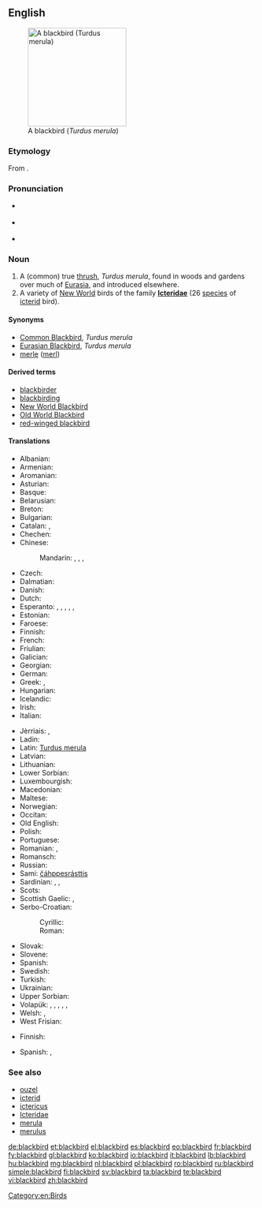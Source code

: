 {{wikipedia}}
{{wikipedia|Icterid}}
==English==

[[Image:Solsort.jpg|thumb|right|200px|A blackbird (''Turdus merula'')]]

===Etymology===
From {{compound|black|bird}}.

===Pronunciation===
* {{a|UK}} {{IPA|/ˈblakbəːd/}}
* {{a|US}} {{IPA|/ˈblækbəɹd/}}
* {{audio|en-us-blackbird.ogg|Audio (US)}}

===Noun===
{{en-noun}}

# A (common) true [[thrush]], ''Turdus merula'', found in woods and gardens over much of [[Eurasia]], and introduced elsewhere.
# A variety of [[New World]] birds of the family '''[[Icteridae]]''' (26 [[species]] of [[icterid]] bird).

====Synonyms====
* [[Common Blackbird]], ''Turdus merula''
* [[Eurasian Blackbird]], ''Turdus merula''
* [[merle]] ([[merl]])

====Derived terms====
* [[blackbirder]]
* [[blackbirding]]
* [[New World Blackbird]]
* [[Old World Blackbird]]
* [[red-winged blackbird]]

====Translations====
{{trans-top|common thrush, ''Turdus merula''}}
* Albanian: {{t|sq|mëllënja}}
* Armenian: {{t-|hy|սև կեռնեխ|tr=sev keṙnex}}
* Aromanian: {{t-|rup|njerlã|f}}
* Asturian: {{t-|ast|ñerbatu|m}}
* Basque: {{t|eu|zozo}}
* Belarusian: {{t-|be|дрозд}}
* Breton: {{t|br|moualc’h zu}}
* Bulgarian: {{t|bg|кос|tr=kos}}
* Catalan: {{t|ca|merla|f}}, {{t|ca|tord negre|m}}
* Chechen: {{tø|ce|Iаьржа хьоза}}
* Chinese:
*: Mandarin: {{t|cmn|山鳥|sc=Hani}}, {{t|cmn|山鸟|tr=shānniǎo|sc=Hani}}, {{t-|cmn|烏鶇|sc=Hani}}, {{t-|cmn|乌鸫|tr=wūdōng|sc=Hani}}
* Czech: {{t+|cs|kos}}
* Dalmatian: {{tø|dlm|miarla|f}}
* Danish: {{t-|da|solsort|c}}
* Dutch: {{t+|nl|merel|m}}
* Esperanto: {{qualifier|♂♀}} {{t-|eo|merlo}}, {{qualifier|♂}} {{t-|eo|virmerlo}}, {{qualifier|♀}} {{t-|eo|merlino}}, {{qualifier|♂♀ offspring}} {{t-|eo|merlido}}, {{qualifier|♂ offspring}} {{t-|eo|virmerlido}}, {{qualifier|♀ offspring}} {{t-|eo|merlidino}}
* Estonian: {{t+|et|musträstas}}
* Faroese: {{t-|fo|kvørkveggja}}
* Finnish: {{t+|fi|mustarastas}}
* French: {{t+|fr|merle|m}}
* Friulian: {{t|fur|mierli}}
* Galician: {{t|gl|merlo|m}}
* Georgian: {{t-|ka|შაშვი|tr=šašvi|sc=Geor}}
* German: {{t+|de|Amsel|f}}
* Greek: {{t-|el|κόσσυφος|m|tr=kóssyfos}}, {{t+|el|κοτσύφι|n|tr=kotsýfi}}
* Hungarian: {{t+|hu|feketerigó}}
* Icelandic: {{t+|is|svartþröstur}}
* Irish: {{t|ga|lon dobh}}
* Italian: {{t+|it|merlo|m}}
{{trans-mid}}
* Jèrriais: {{qualifier|male}} {{tø|roa-jer|mêle|m}}, {{qualifier|female}} {{tø|roa-jer|mêlerêsse|f}}
* Ladin: {{t|lld|merlo}}
* Latin: [[Turdus merula]]
* Latvian: {{t|lv|melnais meža strazds}}
* Lithuanian: {{t|lt|juodasis strazdas}}
* Lower Sorbian: {{t|dsb|kos}}
* Luxembourgish: {{t+|lb|Märel|f}}
* Macedonian: {{t|mk|кос|tr=kos}}
* Maltese: {{t|mt|malvizz iswed}}
* Norwegian: {{t-|no|svarttrost}}
* Occitan: {{t|oc|mèrle}}
* Old English: {{t-|ang|osle|f|alt=ōsle}}
* Polish: {{t+|pl|kos|m}}
* Portuguese: {{t+|pt|melro|m}}
* Romanian: {{t-|ro|mierla-neagră|f}}, {{t+|ro|mierlă|f}}
* Romansch: {{t-|rm|merlotscha|f}}
* Russian: {{t-|ru|чёрный дрозд|m|tr=čórnyj drozd}}
* Sami: [[čáhppesrásttis]]
* Sardinian: {{t-|sc|picchiaranzu}}, {{t-|sc|mérula}}, {{t-|sc|meurra}}
* Scots: {{tø|sco|blackie}}
* Scottish Gaelic: {{t-|gd|lon|m}}, {{t-|gd|lon dubh|m}}
* Serbo-Croatian:
*: Cyrillic: {{t-|sh|кос|m}}
*: Roman: {{t|sh|kos|m}}
* Slovak: {{t-|sk|drozd|m}}
* Slovene: {{t+|sl|kos|m}}
* Spanish: {{t+|es|mirlo|m}}
* Swedish: {{t+|sv|koltrast|c}}
* Turkish: {{t+|tr|karatavuk}}
* Ukrainian: {{t-|uk|дрізд|m|tr=drizd}}
* Upper Sorbian: {{t|hsb|kós}}
* Volapük: {{qualifier|♂♀}} {{t+|vo|merul}}, {{qualifier|♂}} {{t-|vo|himerul}}, {{qualifier|♀}} {{t-|vo|jimerul}}, {{qualifier|♂♀ offspring}} {{t-|vo|merulül}}, {{qualifier|♂ offspring}} {{t-|vo|himerulül}}, {{qualifier|♀ offspring}} {{t-|vo|jimerulül}}
* Welsh: {{t|cy|mwyalchen}}, {{t-|cy|aderyn du|m}}
* West Frisian: {{t|fy|swarte lyster}}
{{trans-bottom}}

{{trans-top| bird of the family Icteridae}}
* Finnish: {{t+|fi|turpiaali}}
{{trans-mid}}
* Spanish: {{t-|es|turpial|m}}, {{t-|es|soldadito|m}}
{{trans-bottom}}

===See also===
* [[ouzel]]
* [[icterid]]
* [[ictericus]]
* [[Icteridae]]
* [[merula]]
* [[merulus]]

[[Category:en:Birds]]

[[de:blackbird]]
[[et:blackbird]]
[[el:blackbird]]
[[es:blackbird]]
[[eo:blackbird]]
[[fr:blackbird]]
[[fy:blackbird]]
[[gl:blackbird]]
[[ko:blackbird]]
[[io:blackbird]]
[[it:blackbird]]
[[lb:blackbird]]
[[hu:blackbird]]
[[mg:blackbird]]
[[nl:blackbird]]
[[pl:blackbird]]
[[ro:blackbird]]
[[ru:blackbird]]
[[simple:blackbird]]
[[fi:blackbird]]
[[sv:blackbird]]
[[ta:blackbird]]
[[te:blackbird]]
[[vi:blackbird]]
[[zh:blackbird]]